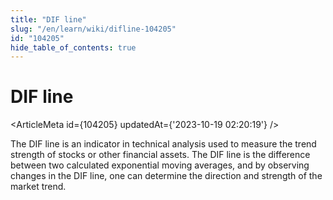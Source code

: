 ```yaml
---
title: "DIF line"
slug: "/en/learn/wiki/difline-104205"
id: "104205"
hide_table_of_contents: true
---
```



<Breadcrumbs current="DIF line" />

# DIF line

<ArticleMeta id={104205} updatedAt={'2023-10-19 02:20:19'} />
<div className='border-solid border-b border-t-0 my-4 border-[var(--ifm-color-gray-300)]' />

The DIF line is an indicator in technical analysis used to measure the trend strength of stocks or other financial assets. The DIF line is the difference between two calculated exponential moving averages, and by observing changes in the DIF line, one can determine the direction and strength of the market trend.
